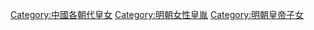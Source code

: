 [[Category:中國各朝代皇女|Category:中國各朝代皇女]]
[[Category:明朝女性皇胤|Category:明朝女性皇胤]]
[[Category:明朝皇帝子女|Category:明朝皇帝子女]]